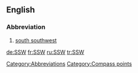 ==English==

===Abbreviation===
{{infl|en|abbreviation}}

# [[south southwest]]

[[Category:Abbreviations]]
[[Category:Compass points]]

[[de:SSW]]
[[fr:SSW]]
[[ru:SSW]]
[[tr:SSW]]